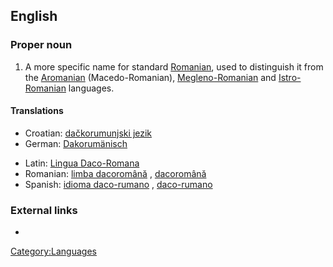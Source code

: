 ==English==
{{wikipedia|Daco-Romanian}}

===Proper noun===
{{en-proper noun}}

# A more specific name for standard [[Romanian]], used to distinguish it from the [[Aromanian]] (Macedo-Romanian), [[Megleno-Romanian]] and [[Istro-Romanian]] languages.

====Translations====
{{trans-top|language}}
*Croatian: [[dačkorumunjski jezik]]
*German: [[Dakorumänisch]] {{g|German}}
{{trans-mid}}
*Latin: [[Lingua Daco-Romana]]
*Romanian: [[limba dacoromână]] {{f}}, [[dacoromână]] {{f}}
*Spanish: [[idioma daco-rumano]] {{m}}, [[daco-rumano]] {{m}}
{{trans-bot}}

===External links===
*{{ethnologue|code=ron}}

[[Category:Languages]]